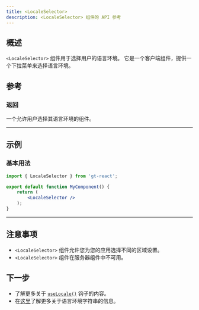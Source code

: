 ```yaml
---
title: <LocaleSelector>
description: <LocaleSelector> 组件的 API 参考
---
```


## 概述

`<LocaleSelector>` 组件用于选择用户的语言环境。
它是一个客户端组件，提供一个下拉菜单来选择语言环境。

## 参考

### 返回

一个允许用户选择其语言环境的组件。

---

## 示例

### 基本用法

```jsx
import { LocaleSelector } from 'gt-react';

export default function MyComponent() {
    return (
        <LocaleSelector />
    );
}
```

---

## 注意事项
* `<LocaleSelector>` 组件允许您为您的应用选择不同的区域设置。
* `<LocaleSelector>` 组件在服务器组件中不可用。

## 下一步

* 了解更多关于 [`useLocale()`](/docs/react/api/helpers/useLocale) 钩子的内容。
* 在[这里](/docs/reference/locale-strings)了解更多关于语言环境字符串的信息。
